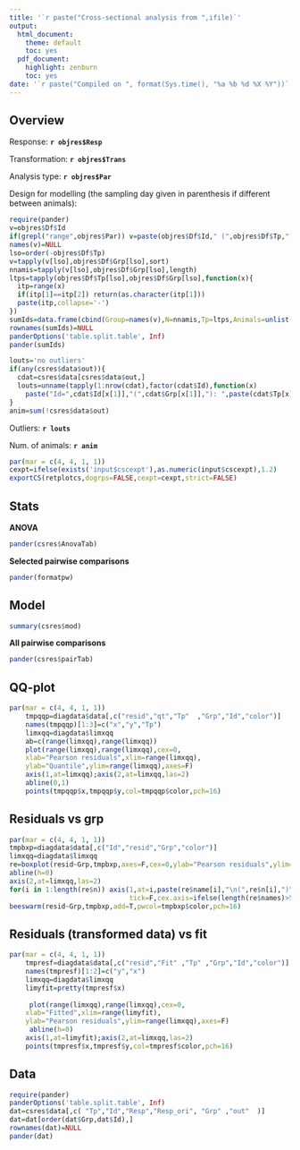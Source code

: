 ```yaml
---
title: '`r paste("Cross-sectional analysis from ",ifile)`'
output:
  html_document:
    theme: default
    toc: yes
  pdf_document:
    highlight: zenburn
    toc: yes
date: '`r paste("Compiled on ", format(Sys.time(), "%a %b %d %X %Y"))`'
---
```


Overview
-----------------------------------

Response: **`r objres$Resp`**

Transformation: **`r objres$Trans`**

Analysis type: **`r objres$Par`**

Design for modelling (the sampling day given in parenthesis if different between animals): 
```r
require(pander)
v=objres$Df$Id
if(grepl("range",objres$Par)) v=paste(objres$Df$Id," (",objres$Df$Tp,")",sep="")
names(v)=NULL
lso=order(-objres$Df$Tp)
v=tapply(v[lso],objres$Df$Grp[lso],sort)
nnamis=tapply(v[lso],objres$Df$Grp[lso],length)
ltps=tapply(objres$Df$Tp[lso],objres$Df$Grp[lso],function(x){
  itp=range(x)
  if(itp[1]==itp[2]) return(as.character(itp[1]))
  paste(itp,collapse='-')
})
sumIds=data.frame(cbind(Group=names(v),N=nnamis,Tp=ltps,Animals=unlist(sapply(v,paste,collapse=" "))))
rownames(sumIds)=NULL
panderOptions('table.split.table', Inf)
pander(sumIds)
```

```r
louts='no outliers'
if(any(csres$data$out)){
  cdat=csres$data[csres$data$out,]
  louts=unname(tapply(1:nrow(cdat),factor(cdat$Id),function(x) 
    paste("Id=",cdat$Id[x[1]],"(",cdat$Grp[x[1]],"): ",paste(cdat$Tp[x],collapse=","),sep="")))
}
anim=sum(!csres$data$out)
```

Outliers: **`r louts`**

Num. of animals: **`r anim`**

```r
par(mar = c(4, 4, 1, 1))
cexpt=ifelse(exists('input$cscexpt'),as.numeric(input$cscexpt),1.2)
exportCS(retplotcs,dogrps=FALSE,cexpt=cexpt,strict=FALSE)
```

\clearpage

Stats
-----------------------------------

**ANOVA**
```r
pander(csres$AnovaTab)
```

**Selected pairwise comparisons**
```r
pander(formatpw)
```

\clearpage

Model
-----------------------------------
```r
summary(csres$mod)
```

**All pairwise comparisons**
```r
pander(csres$pairTab)
```


\clearpage

QQ-plot
-----------------------------------

```r
par(mar = c(4, 4, 1, 1))
    tmpqqp=diagdata$data[,c("resid","qt","Tp"  ,"Grp","Id","color")]
    names(tmpqqp)[1:3]=c("x","y","Tp")
    limxqq=diagdata$limxqq
    ab=c(range(limxqq),range(limxqq))
    plot(range(limxqq),range(limxqq),cex=0,
    xlab="Pearson residuals",xlim=range(limxqq),
    ylab="Quantile",ylim=range(limxqq),axes=F)
    axis(1,at=limxqq);axis(2,at=limxqq,las=2)
    abline(0,1)
    points(tmpqqp$x,tmpqqp$y,col=tmpqqp$color,pch=16)
```




Residuals vs grp
-----------------------------------

```r
par(mar = c(4, 4, 1, 1))
tmpbxp=diagdata$data[,c("Id","resid","Grp","color")]
limxqq=diagdata$limxqq
re=boxplot(resid~Grp,tmpbxp,axes=F,cex=0,ylab="Pearson residuals",ylim=range(limxqq))
abline(h=0)
axis(2,at=limxqq,las=2)
for(i in 1:length(re$n)) axis(1,at=i,paste(re$name[i],"\n(",re$n[i],")",sep=""),
                              tick=F,cex.axis=ifelse(length(re$names)>5,0.6,1))
beeswarm(resid~Grp,tmpbxp,add=T,pwcol=tmpbxp$color,pch=16)
```


Residuals (transformed data) vs fit
-----------------------------------

```r
par(mar = c(4, 4, 1, 1))
    tmpresf=diagdata$data[,c("resid","Fit" ,"Tp" ,"Grp","Id","color")]
    names(tmpresf)[1:2]=c("y","x")
    limxqq=diagdata$limxqq
    limyfit=pretty(tmpresf$x)
  
     plot(range(limxqq),range(limxqq),cex=0,
    xlab="Fitted",xlim=range(limyfit),
    ylab="Pearson residuals",ylim=range(limxqq),axes=F)
     abline(h=0)
    axis(1,at=limyfit);axis(2,at=limxqq,las=2)
    points(tmpresf$x,tmpresf$y,col=tmpresf$color,pch=16)
```


\clearpage

Data
-----------------------------------
```r
require(pander)
panderOptions('table.split.table', Inf)
dat=csres$data[,c( "Tp","Id","Resp","Resp_ori", "Grp" ,"out"  )]
dat=dat[order(dat$Grp,dat$Id),]
rownames(dat)=NULL
pander(dat)
```
